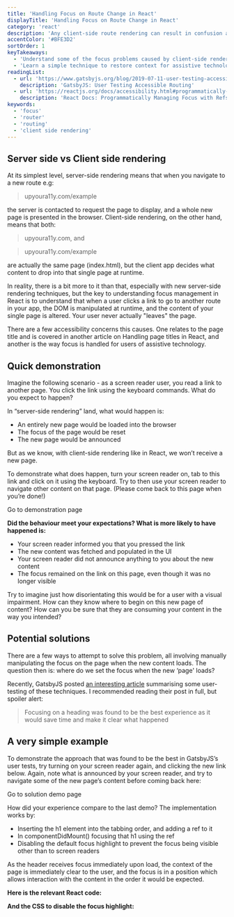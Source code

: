 ```yaml
---
title: 'Handling Focus on Route Change in React'
displayTitle: 'Handling Focus on Route Change in React'
category: 'react'
description: 'Any client-side route rendering can result in confusion and loss of context for assistive technology users. This article describes and demonstrates the problem, along with a quick solution that can easily be implemented in your apps, so you can make sure that all users can engage with your content.'
accentColor: '#BFE3D2'
sortOrder: 1
keyTakeaways:
  - 'Understand some of the focus problems caused by client-side rendering'
  - 'Learn a simple technique to restore context for assistive technology users'
readingList:
  - url: 'https://www.gatsbyjs.org/blog/2019-07-11-user-testing-accessible-client-routing/'
    description: 'GatsbyJS: User Testing Accessible Routing'
  - url: 'https://reactjs.org/docs/accessibility.html#programmatically-managing-focus'
    description: 'React Docs: Programmatically Managing Focus with Refs'
keywords:
  - 'focus'
  - 'router'
  - 'routing'
  - 'client side rendering'
---
```


## Server side vs Client side rendering

At its simplest level, server-side rendering means that when you navigate to a new route e.g:

> upyoura11y.com/example

the server is contacted to request the page to display, and a whole new page is presented in the browser. Client-side rendering, on the other hand, means that both:

> upyoura11y.com, and

> upyoura11y.com/example

are actually the same page (index.html), but the client app decides what content to drop into that single page at runtime.

In reality, there is a bit more to it than that, especially with new server-side rendering techniques, but the key to understanding focus management in React is to understand that when a user clicks a link to go to another route in your app, the DOM is manipulated at runtime, and the content of your single page is altered. Your user never actually "leaves" the page.

There are a few accessibility concerns this causes. One relates to the page title and is covered in another article on <Link to="/page-titles">Handling page titles in React</Link>, and another is the way focus is handled for users of assistive technology.

## Quick demonstration

Imagine the following scenario - as a screen reader user, you read a link to another page. You click the link using the keyboard commands. What do you expect to happen?

In “server-side rendering” land, what would happen is:

- An entirely new page would be loaded into the browser
- The focus of the page would be reset
- The new page would be announced

But as we know, with client-side rendering like in React, we won’t receive a new page.

To demonstrate what does happen, turn your screen reader on, tab to this link and click on it using the keyboard. Try to then use your screen reader to navigate other content on that page. (Please come back to this page when you’re done!)

<Link to="/handling-focus/page-focus-demo">Go to demonstration page</Link>

**Did the behaviour meet your expectations? What is more likely to have happened is:**

- Your screen reader informed you that you pressed the link
- The new content was fetched and populated in the UI
- Your screen reader did not announce anything to you about the new content
- The focus remained on the link on this page, even though it was no longer visible

Try to imagine just how disorientating this would be for a user with a visual impairment. How can they know where to begin on this new page of content? How can you be sure that they are consuming your content in the way you intended?

## Potential solutions

There are a few ways to attempt to solve this problem, all involving manually manipulating the focus on the page when the new content loads. The question then is: where do we set the focus when the new ‘page' loads?

Recently, GatsbyJS posted [an interesting article](https://www.gatsbyjs.org/blog/2019-07-11-user-testing-accessible-client-routing/) summarising some user-testing of these techniques. I recommended reading their post in full, but spoiler alert:

> Focusing on a heading was found to be the best experience as it would save time and make it clear what happened

## A very simple example

To demonstrate the approach that was found to be the best in GatsbyJS’s user tests, try turning on your screen reader again, and clicking the new link below. Again, note what is announced by your screen reader, and try to navigate some of the new page’s content before coming back here:

<Link to="/handling-focus-solution">Go to solution demo page</Link>

How did your experience compare to the last demo? The implementation works by:

- Inserting the h1 element into the tabbing order, and adding a ref to it
- In componentDidMount() focusing that h1 using the ref
- Disabling the default focus highlight to prevent the focus being visible other than to screen readers

As the header receives focus immediately upon load, the context of the page is immediately clear to the user, and the focus is in a position which allows interaction with the content in the order it would be expected.

**Here is the relevant React code:**

<Gist url="https://gist.github.com/aitchiss/c3832fd53916636c488c446445443a8c" />

**And the CSS to disable the focus highlight:**

<Gist url="https://gist.github.com/aitchiss/c8e7fc8980b7d8db5b4c7a1e384e6c2a" />
